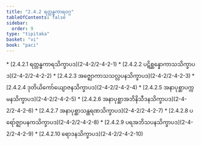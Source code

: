 ```yaml
---
title: "2.4.2 ရတ္တန္ဓကာရဝဂ္ဂ"
tableOfContents: false
sidebar:
  order: 9
type: "tipitaka"
basket: "vi"
book: "paci"
---
```



<DynamicBreadcrumb />



<TableOfContents book="paci" section="2.4.2">
* [2.4.2.1 ရတ္တန္ဓကာရသိက္ခာပဒ](2-4-2/2-4-2-1)
* [2.4.2.2 ပဋိစ္ဆန္နောကာသသိက္ခာပဒ](2-4-2/2-4-2-2)
* [2.4.2.3 အဇ္ဈောကာသသလ္လပနသိက္ခာပဒ](2-4-2/2-4-2-3)
* [2.4.2.4 ဒုတိယိကော်ယျောဇနသိက္ခာပဒ](2-4-2/2-4-2-4)
* [2.4.2.5 အနာပုစ္ဆာပက္ကမနသိက္ခာပဒ](2-4-2/2-4-2-5)
* [2.4.2.6 အနာပုစ္ဆာအဘိနိသီဒနသိက္ခာပဒ](2-4-2/2-4-2-6)
* [2.4.2.7 အနာပုစ္ဆာသန္ထရဏသိက္ခာပဒ](2-4-2/2-4-2-7)
* [2.4.2.8 ပရော်ဇ္ဈာပနကသိက္ခာပဒ](2-4-2/2-4-2-8)
* [2.4.2.9 ပရအဘိသပနသိက္ခာပဒ](2-4-2/2-4-2-9)
* [2.4.2.10 ရောဒနသိက္ခာပဒ](2-4-2/2-4-2-10)
</TableOfContents>